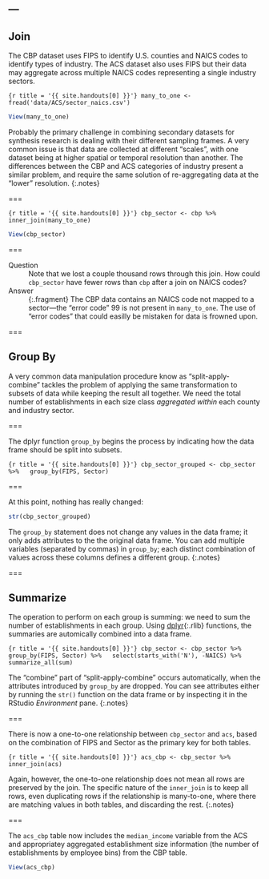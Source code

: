 ---
---

## Join

The CBP dataset uses FIPS to identify U.S. counties and NAICS codes to identify
types of industry. The ACS dataset also uses FIPS but their data may aggregate
across multiple NAICS codes representing a single industry sectors.

```{r title = '{{ site.handouts[0] }}'}
many_to_one <- fread('data/ACS/sector_naics.csv')
```
```r
View(many_to_one)
```

Probably the primary challenge in combining secondary datasets for synthesis
research is dealing with their different sampling frames. A very common issue is
that data are collected at different "scales", with one dataset being at higher
spatial or temporal resolution than another. The differences between the CBP and
ACS categories of industry present a similar problem, and require the same
solution of re-aggregating data at the "lower" resolution.
{:.notes}

===

```{r title = '{{ site.handouts[0] }}'}
cbp_sector <- cbp %>%
  inner_join(many_to_one)
```

```r
View(cbp_sector)
```

===

Question
: Note that we lost a couple thousand rows through this join. How could
`cbp_sector` have fewer rows than `cbp` after a join on NAICS codes?

Answer
: {:.fragment} The CBP data contains an NAICS code not mapped to a sector---the
"error code" 99 is not present in `many_to_one`. The use of "error codes" that
could easilly be mistaken for data is frowned upon.

===

## Group By

A very common data manipulation procedure know as "split-apply-combine" tackles
the problem of applying the same transformation to subsets of data while keeping
the result all together. We need the total number of establishments
in each size class *aggregated within* each county and industry sector.

===

The dplyr function `group_by` begins the process by indicating how the data
frame should be split into subsets.

```{r title = '{{ site.handouts[0] }}'}
cbp_sector_grouped <- cbp_sector %>%
  group_by(FIPS, Sector)
```

===

At this point, nothing has really changed:

```r
str(cbp_sector_grouped)
```

The `group_by` statement does not change any values in the data frame; it only
adds attributes to the the original data frame. You can add multiple variables
(separated by commas) in `group_by`; each distinct combination of values across
these columns defines a different group.
{:.notes}

===

## Summarize

The operation to perform on each group is summing: we need to sum the number of
establishments in each group. Using [dplyr](){:.rlib} functions, the summaries
are automically combined into a data frame.

```{r title = '{{ site.handouts[0] }}'}
cbp_sector <- cbp_sector %>%
  group_by(FIPS, Sector) %>%
  select(starts_with('N'), -NAICS) %>%
  summarize_all(sum)
```

The "combine" part of "split-apply-combine" occurs automatically, when the
attributes introduced by `group_by` are dropped. You can see attributes either
by running the `str()` function on the data frame or by inspecting it in the
RStudio *Environment* pane.
{:.notes}

===

There is now a one-to-one relationship between `cbp_sector` and `acs`, based on
the combination of FIPS and Sector as the primary key for both tables.

```{r title = '{{ site.handouts[0] }}'}
acs_cbp <- cbp_sector %>%
  inner_join(acs)
```

Again, however, the one-to-one relationship does not mean all rows are preserved
by the join. The specific nature of the `inner_join` is to keep all rows, even
duplicating rows if the relationship is many-to-one, where there are matching
values in both tables, and discarding the rest.
{:.notes}

===

The `acs_cbp` table now includes the `median_income` variable from the ACS and
appropriatey aggregated establishment size information (the number of
establishments by employee bins) from the CBP table.

```r
View(acs_cbp)
```

